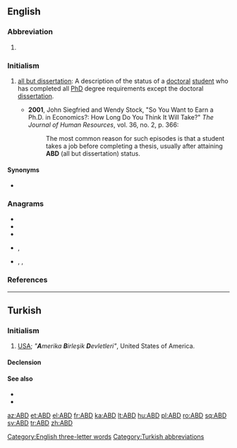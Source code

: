 ==English==

===Abbreviation===
{{rfc-header|Abbreviation}}
{{head|en|abbreviation}}

# {{non-gloss definition|Airport code for [[Abadan]], [[Iran]].<ref>{{cite-book|last=|first= |authorlink= |coauthors= |editor=Morris, William|others= |title=The American Heritage Dictionary of the English Language|year=1969|url= |format= |accessdate= |accessyear= |accessmonth= |edition= |date= |year_published=1971|month= |publisher=American Heritage Publishing Co., Inc.|location=New York, NY|language= |doi= |isbn=0-395-09066-0|lccn= |ol= |page=1|chapter= |chapterurl= |quote=}}</ref>}}

===Initialism===
{{rfc-header|Initialism}}
{{head|en|initialism}}

# {{label|en|academics}} [[all but dissertation]]: A description of the status of a [[doctoral]] [[student]] who has completed all [[PhD]] degree requirements except the doctoral [[dissertation]].
#* '''2001''', John Siegfried and Wendy Stock, "So You Want to Earn a Ph.D. in Economics?: How Long Do You Think It Will Take?" ''The Journal of Human Resources'', vol. 36, no. 2, p. 366:
#*: The most common reason for such episodes is that a student takes a job before completing a thesis, usually after attaining '''ABD''' (all but dissertation) status.

====Synonyms====
* {{l|en|abt}}

===Anagrams===
* {{l|en|ADB}}
* {{l|en|bad}}
* {{l|en|BDA}}
* {{l|en|dab}}, {{l|en|DAB}}
* {{l|en|dba}}, {{l|en|DBA}}, {{l|en|D.B.A.}}

===References===
<references/>

[[Category:English three-letter words]]

----

==Turkish==

===Initialism===
{{rfc-header|Initialism}}
{{tr-initialism}}

# [[USA]]; ''"'''A'''merika '''B'''irleşik '''D'''evletleri"'', United States of America.

====Declension====
{{crh-latin-noun|'nin|'ye|'yi|'de|'den}}

====See also====
* {{l|tr|Amerika}}
* {{l|tr|Amerika Birleşik Devletleri}}

[[Category:Turkish abbreviations]]

[[az:ABD]]
[[et:ABD]]
[[el:ABD]]
[[fr:ABD]]
[[ka:ABD]]
[[lt:ABD]]
[[hu:ABD]]
[[pl:ABD]]
[[ro:ABD]]
[[sq:ABD]]
[[sv:ABD]]
[[tr:ABD]]
[[zh:ABD]]
